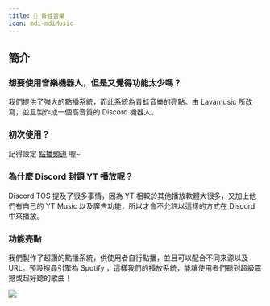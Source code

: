 ```yaml
---
title: 🐸 青蛙音樂
icon: mdi-mdiMusic
---
```

## 簡介

### 想要使用音樂機器人，但是又覺得功能太少嗎？
我們提供了強大的點播系統，而此系統為青蛙音樂的亮點。由 Lavamusic 所改寫，並且製作成一個高音質的 Discord 機器人。

### 初次使用？
記得設定 [點播頻道](/docs/frogmusic/start/setup) 喔~

### 為什麼 Discord 封鎖 YT 播放呢？
Discord TOS 提及了很多事情，因為 YT 相較於其他播放軟體大很多，又加上他們有自己的 YT Music 以及廣告功能，所以才會不允許以這樣的方式在 Discord 中來播放。

### 功能亮點
我們製作了超讚的點播系統，供使用者自行點播，並且可以配合不同來源以及 URL。預設搜尋引擎為 Spotify ，這樣我們的播放系統，能讓使用者們聽到超級震撼或超好聽的歌曲！

![](/docs/frogmusic/use.png)